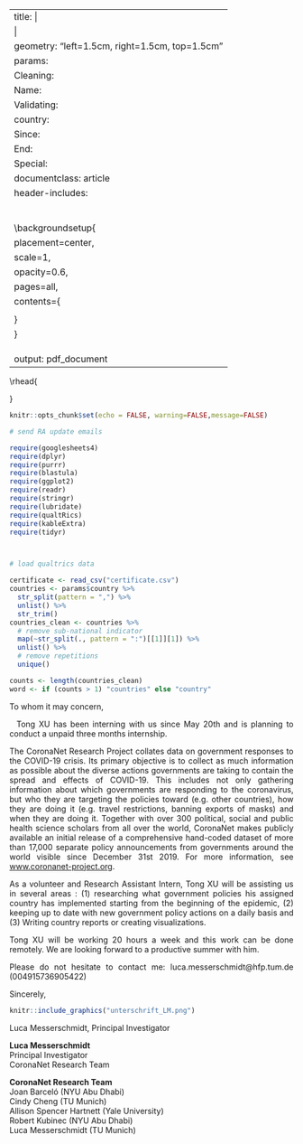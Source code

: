 
---
title: |
  | \vspace{-3cm} \fontfamily{cmr}\fontsize{20}{100}\selectfont {\color{cngray} \textbf{Internship Certificate}}
geometry: "left=1.5cm, right=1.5cm, top=1.5cm"
params:
  Cleaning: 
  Name: 
  Validating: 
  country: 
  Since: 
  End:
  Special:
documentclass: article
header-includes:
  \usepackage{background}
  \usepackage{float}
  \usepackage{fancyhdr}
  \usepackage{xcolor}
  \usepackage{microtype}
  \pagenumbering{gobble}
  \backgroundsetup{
  placement=center,
  scale=1,
  opacity=0.6,
  pages=all,
  contents={
  \includegraphics[width=\paperwidth,height=\paperheight]{../../../img/background.png}
  }
  }
  \definecolor{cnlightgray}{RGB}{137, 137, 137}
  \definecolor{cngray}{RGB}{80, 80, 80}
  \definecolor{cntext}{RGB}{45, 45, 45}
output: pdf_document
---
\addtolength{\headheight}{2.0cm}
\pagestyle{fancyplain}
\fancyhf{}
\rhead{\begin{tabular}{l}
\includegraphics[height=2cm]{../../../img/logo_transparent.png} \\ 
\fontsize{12}{4}\fontfamily{phv}\selectfont \hspace{0.45cm} {\color{cngray} `r format(Sys.time(), '%m/%d/%Y')`}
\end{tabular}}
\renewcommand{\headrulewidth}{0pt} 
```r
knitr::opts_chunk$set(echo = FALSE, warning=FALSE,message=FALSE)

# send RA update emails

require(googlesheets4)
require(dplyr)
require(purrr)
require(blastula)
require(ggplot2)
require(readr)
require(stringr)
require(lubridate)
require(qualtRics)
require(kableExtra)
require(tidyr)



# load qualtrics data 

certificate <- read_csv("certificate.csv")
countries <- params$country %>%
  str_split(pattern = ",") %>%
  unlist() %>%
  str_trim()
countries_clean <- countries %>%
  # remove sub-national indicator
  map(~str_split(., pattern = ":")[[1]][1]) %>%
  unlist() %>%
  # remove repetitions
  unique()

counts <- length(countries_clean)
word <- if (counts > 1) "countries" else "country"

```
<style>
body {
text-align: justify}
</style>

\fontfamily{cmr}\fontsize{12}{4}\selectfont
\setlength{\baselineskip}{0.5cm}

\color{cntext}
To whom it may concern, 

&nbsp;
Tong XU has been interning with us since May 20th and is planning to conduct a unpaid three months internship.

The CoronaNet Research Project collates data on government responses to the COVID-19 crisis. Its primary objective is to collect as much information as possible about the diverse actions governments are taking to contain the spread and effects of COVID-19. This includes not only gathering information about which governments are responding to the coronavirus, but who they are targeting the policies toward (e.g. other countries), how they are doing it (e.g. travel restrictions, banning exports of masks) and when they are doing it. Together with over 300 political, social and public health science scholars from all over the world, CoronaNet makes publicly available an initial release of a comprehensive hand-coded dataset of more than 17,000 separate policy announcements from governments around the world visible since December 31st 2019. For more information, see [www.coronanet-project.org](www.coronanet-project.org).
 
As a volunteer and Research Assistant Intern, Tong XU will be assisting us in several areas : (1) researching what government policies his assigned country has implemented starting from the beginning of the epidemic, (2) keeping up to date with new government policy actions on a daily basis and (3) Writing country reports or creating visualizations. 
 
Tong XU will be working 20 hours a week and this work can be done remotely. We are looking forward to a productive summer with him.
 
Please do not hesitate to contact me: luca.messerschmidt@hfp.tum.de (004915736905422)
 
Sincerely,
\vspace{0.2cm}
```r
knitr::include_graphics("unterschrift_LM.png")
```

Luca Messerschmidt, Principal Investigator

\fontsize{12}{4}\selectfont
\vspace{0.1cm}
\setlength{\baselineskip}{0.5cm}
**Luca Messerschmidt**  
Principal Investigator  
CoronaNet Research Team  

\vspace{0.1cm}
**CoronaNet Research Team**  
Joan Barceló (NYU Abu Dhabi)  
Cindy Cheng (TU Munich)  
Allison Spencer Hartnett (Yale University)  
Robert Kubinec (NYU Abu Dhabi)  
Luca Messerschmidt (TU Munich)  
